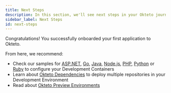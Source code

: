 ```yaml
---
title: Next Steps
description: In this section, we'll see next steps in your Okteto journey
sidebar_label: Next Steps
id: next-steps
---
```


Congratulations! You successfully onboarded your first application to Okteto.

From here, we recommend:

- Check our samples for [ASP.NET](guides/samples/aspnetcore.mdx), [Go](guides/samples/golang.mdx), [Java](guides/samples/java.mdx), [Node.js](guides/samples/node.mdx), [PHP](guides/samples/php.mdx), [Python](guides/samples/python.mdx) or [Ruby](guides/samples/ruby.mdx) to configure your Development Containers
- Learn about [Okteto Dependencies](reference/okteto-manifest/#dependencies-string-optional) to deploy multiple repositories in your Development Environment
- Read about [Okteto Preview Environments](preview/overview.mdx)
